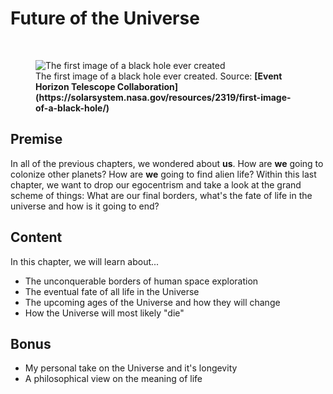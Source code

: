 
# Future of the Universe

<ReadingTime />

<br/>
<figure>
<Image src={require(".//../../resources/images/blackhole.png")} alt="The first image of a black hole ever created" />
<figcaption style={{ color: "rgb(156, 156, 156)", fontSize: "14px", marginTop: "2px" }}>The first image of a black hole ever created. Source: <strong>[Event Horizon Telescope Collaboration](https://solarsystem.nasa.gov/resources/2319/first-image-of-a-black-hole/)</strong></figcaption>
</figure>

## Premise
In all of the previous chapters, we wondered about <strong>us</strong>. How are <strong>we</strong> going to colonize other planets? How are <strong>we</strong> going to find alien life? Within this last chapter, we want to drop our egocentrism and take a look at the grand scheme of things: What are our final borders, what's the fate of life in the universe and how is it going to end? 

## Content
In this chapter, we will learn about...

- The unconquerable borders of human space exploration
- The eventual fate of all life in the Universe
- The upcoming ages of the Universe and how they will change
- How the Universe will most likely "die"

## Bonus
- My personal take on the Universe and it's longevity
- A philosophical view on the meaning of life


<SaveArticleSection article="future-introduction"/>

<Analytics />

